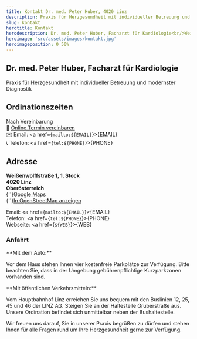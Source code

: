 ```yaml
---
title: Kontakt Dr. med. Peter Huber, 4020 Linz
description: Praxis für Herzgesundheit mit individueller Betreuung und modernster Diagnostik.
slug: kontakt
herotitle: Kontakt
herodescription: Dr. med. Peter Huber, Facharzt für Kardiologie<br/>Weißenwolffstraße 1<br/>4020 Linz
heroimage: 'src/assets/images/kontakt.jpg'
heroimageposition: 0 50%
---
```



## Dr. med. Peter Huber, Facharzt für Kardiologie

Praxis für Herzgesundheit mit individueller Betreuung und modernster Diagnostik

## Ordinationszeiten

Nach Vereinbarung  
🔗 <a href={LATIDO}>Online Termin vereinbaren</a>  
✉️ Email: <a href={`mailto:${EMAIL}`}>{EMAIL}</a>  
📞 Telefon: <a href={`tel:${PHONE}`}>{PHONE}</a>

## Adresse

**Weißenwolffstraße 1, 1. Stock  
4020 Linz  
Oberösterreich**  
{''}<a href="https://maps.app.goo.gl/USqswJky77wg3Hms7" target="_blank">Google Maps</a><br/>
{''}<a href="https://www.openstreetmap.org/#map=18/48.302882/14.299991" target="_blank">In OpenStreetMap anzeigen</a>

Email: <a href={`mailto:${EMAIL}`}>{EMAIL}</a>  
Telefon: <a href={`tel:${PHONE}`}>{PHONE}</a>  
Webseite: <a href={`${WEB}`}>{WEB}</a>

<ScheduleAppointment />

### Anfahrt

<TwoColumns>
<div slot="column-1">
**Mit dem Auto:**

Vor dem Haus stehen Ihnen vier kostenfreie Parkplätze zur Verfügung. Bitte beachten Sie, dass in der Umgebung gebührenpflichtige Kurzparkzonen vorhanden sind.

</div>
<div slot="column-2">
**Mit öffentlichen Verkehrsmitteln:**

Vom Hauptbahnhof Linz erreichen Sie uns bequem mit den Buslinien 12, 25, 45 und 46 der LINZ AG. Steigen Sie an der Haltestelle Gruberstraße aus. Unsere Ordination befindet sich unmittelbar neben der Bushaltestelle.

</div>
</TwoColumns>

Wir freuen uns darauf, Sie in unserer Praxis begrüßen zu dürfen und stehen Ihnen für alle Fragen rund um Ihre Herzgesundheit gerne zur Verfügung.

<Map></Map>
